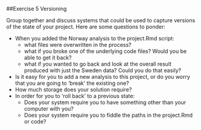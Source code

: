 ##Exercise 5 Versioning

Group together and discuss systems that could be used to capture versions of
the state of your project.  Here are some questions to ponder:

* When you added the Norway analysis to the project.Rmd script:
  * what files were overwritten in the process?
  * what if you broke one of the underlying code files?  Would you be able
  to get it back?
  * what if you wanted to go back and look at the overall result produced
  with just the Sweden data? Could you do that easily?
* Is it easy for you to add a new analysis to this project, or do you worry
  that you are going to 'break' the existing one?
* How much storage does your solution require?
* In order for you to 'roll back' to a previous state:
  * Does your system require you to have something other than your computer with
  you?
  * Does your system require you to fiddle the paths in the project.Rmd or code?
